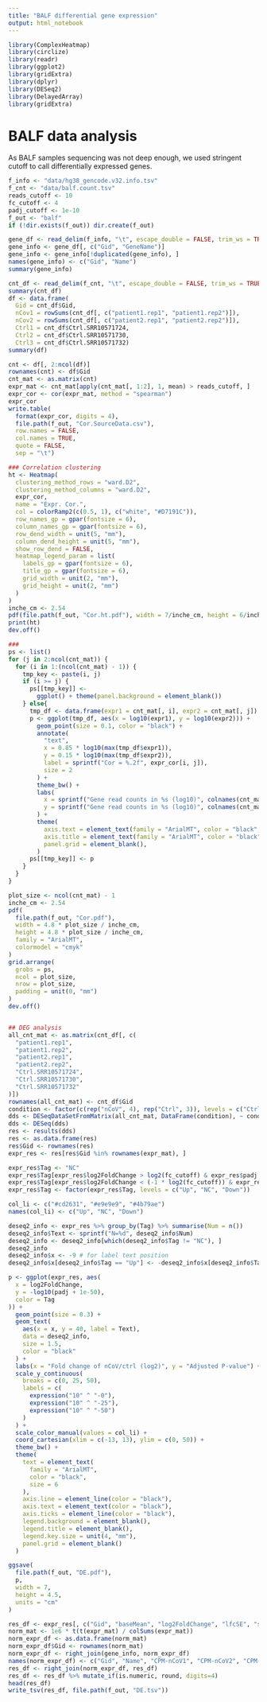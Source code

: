 ```yaml
---
title: "BALF differential gene expression"
output: html_notebook
---
```


```r
library(ComplexHeatmap)
library(circlize)
library(readr)
library(ggplot2)
library(gridExtra)
library(dplyr)
library(DESeq2)
library(DelayedArray)
library(gridExtra)
```

# BALF data analysis

As BALF samples sequencing was not deep enough, we used stringent cutoff to call differentially expressed genes.

```r
f_info <- "data/hg38_gencode.v32.info.tsv"
f_cnt <- "data/balf.count.tsv"
reads_cutoff <- 10
fc_cutoff <- 4
padj_cutoff <- 1e-10
f_out <- "balf"
if (!dir.exists(f_out)) dir.create(f_out)

gene_df <- read_delim(f_info, "\t", escape_double = FALSE, trim_ws = TRUE)
gene_info <- gene_df[, c("Gid", "GeneName")]
gene_info <- gene_info[!duplicated(gene_info), ]
names(gene_info) <- c("Gid", "Name")
summary(gene_info)

cnt_df <- read_delim(f_cnt, "\t", escape_double = FALSE, trim_ws = TRUE)
summary(cnt_df)
df <- data.frame(
  Gid = cnt_df$Gid,
  nCov1 = rowSums(cnt_df[, c("patient1.rep1", "patient1.rep2")]),
  nCov2 = rowSums(cnt_df[, c("patient2.rep1", "patient2.rep2")]),
  Ctrl1 = cnt_df$Ctrl.SRR10571724,
  Ctrl2 = cnt_df$Ctrl.SRR10571730,
  Ctrl3 = cnt_df$Ctrl.SRR10571732)
summary(df)

cnt <- df[, 2:ncol(df)]
rownames(cnt) <- df$Gid
cnt_mat <- as.matrix(cnt)
expr_mat <- cnt_mat[apply(cnt_mat[, 1:2], 1, mean) > reads_cutoff, ]
expr_cor <- cor(expr_mat, method = "spearman")
expr_cor
write.table(
  format(expr_cor, digits = 4),
  file.path(f_out, "Cor.SourceData.csv"),
  row.names = FALSE,
  col.names = TRUE,
  quote = FALSE,
  sep = "\t")

### Correlation clustering
ht <- Heatmap(
  clustering_method_rows = "ward.D2",
  clustering_method_columns = "ward.D2",
  expr_cor,
  name = "Expr. Cor.",
  col = colorRamp2(c(0.5, 1), c("white", "#D7191C")),
  row_names_gp = gpar(fontsize = 6),
  column_names_gp = gpar(fontsize = 6),
  row_dend_width = unit(5, "mm"),
  column_dend_height = unit(5, "mm"),
  show_row_dend = FALSE,
  heatmap_legend_param = list(
    labels_gp = gpar(fontsize = 6),
    title_gp = gpar(fontsize = 6),
    grid_width = unit(2, "mm"),
    grid_height = unit(2, "mm")
  )
)
inche_cm <- 2.54
pdf(file.path(f_out, "Cor.ht.pdf"), width = 7/inche_cm, height = 6/inche_cm)
print(ht)
dev.off()

### 
ps <- list()
for (j in 2:ncol(cnt_mat)) {
  for (i in 1:(ncol(cnt_mat) - 1)) {
    tmp_key <- paste(i, j)
    if (i >= j) {
      ps[[tmp_key]] <-
        ggplot() + theme(panel.background = element_blank())
    } else{
      tmp_df <- data.frame(expr1 = cnt_mat[, i], expr2 = cnt_mat[, j])
      p <- ggplot(tmp_df, aes(x = log10(expr1), y = log10(expr2))) +
        geom_point(size = 0.1, color = "black") +
        annotate(
          "text",
          x = 0.85 * log10(max(tmp_df$expr1)),
          y = 0.15 * log10(max(tmp_df$expr2)),
          label = sprintf("Cor = %.2f", expr_cor[i, j]),
          size = 2
        ) +
        theme_bw() +
        labs(
          x = sprintf("Gene read counts in %s (log10)", colnames(cnt_mat)[i]),
          y = sprintf("Gene read counts in %s (log10)", colnames(cnt_mat)[j])
        ) +
        theme(
          axis.text = element_text(family = "ArialMT", color = "black", size = 6),
          axis.title = element_text(family = "ArialMT", color = "black", size = 6),
          panel.grid = element_blank(),
        )
      ps[[tmp_key]] <- p
    }
  }
}

plot_size <- ncol(cnt_mat) - 1
inche_cm <- 2.54
pdf(
  file.path(f_out, "Cor.pdf"),
  width = 4.8 * plot_size / inche_cm,
  height = 4.8 * plot_size / inche_cm,
  family = "ArialMT",
  colormodel = "cmyk"
)
grid.arrange(
  grobs = ps,
  ncol = plot_size,
  nrow = plot_size,
  padding = unit(0, "mm")
)
dev.off()


## DEG analysis
all_cnt_mat <- as.matrix(cnt_df[, c(
  "patient1.rep1",
  "patient1.rep2",
  "patient2.rep1",
  "patient2.rep2",
  "Ctrl.SRR10571724",
  "Ctrl.SRR10571730",
  "Ctrl.SRR10571732"
)])
rownames(all_cnt_mat) <- cnt_df$Gid
condition <- factor(c(rep("nCoV", 4), rep("Ctrl", 3)), levels = c("Ctrl", "nCoV"))
dds <- DESeqDataSetFromMatrix(all_cnt_mat, DataFrame(condition), ~ condition)
dds <- DESeq(dds)
res <- results(dds)
res <- as.data.frame(res)
res$Gid <- rownames(res)
expr_res <- res[res$Gid %in% rownames(expr_mat), ]

expr_res$Tag <- "NC"
expr_res$Tag[expr_res$log2FoldChange > log2(fc_cutoff) & expr_res$padj < padj_cutoff] <- "Up"
expr_res$Tag[expr_res$log2FoldChange < (-1 * log2(fc_cutoff)) & expr_res$padj < padj_cutoff] <- "Down"
expr_res$Tag <- factor(expr_res$Tag, levels = c("Up", "NC", "Down"))

col_li <- c("#cd2631", "#e9e9e9", "#4b79ae")
names(col_li) <- c("Up", "NC", "Down")

deseq2_info <- expr_res %>% group_by(Tag) %>% summarise(Num = n())
deseq2_info$Text <- sprintf("N=%d", deseq2_info$Num)
deseq2_info <- deseq2_info[which(deseq2_info$Tag != "NC"), ]
deseq2_info
deseq2_info$x <- -9 # for label text position
deseq2_info$x[deseq2_info$Tag == "Up"] <- -deseq2_info$x[deseq2_info$Tag == "Up"]

p <- ggplot(expr_res, aes(
  x = log2FoldChange,
  y = -log10(padj + 1e-50),
  color = Tag
)) +
  geom_point(size = 0.3) +
  geom_text(
    aes(x = x, y = 40, label = Text),
    data = deseq2_info,
    size = 1.5,
    color = "black"
  ) +
  labs(x = "Fold change of nCoV/ctrl (log2)", y = "Adjusted P-value") +
  scale_y_continuous(
    breaks = c(0, 25, 50),
    labels = c(
      expression("10" ^ "-0"),
      expression("10" ^ "-25"),
      expression("10" ^ "-50")
    )
  ) +
  scale_color_manual(values = col_li) +
  coord_cartesian(xlim = c(-13, 13), ylim = c(0, 50)) +
  theme_bw() +
  theme(
    text = element_text(
      family = "ArialMT",
      color = "black",
      size = 6
    ),
    axis.line = element_line(color = "black"),
    axis.text = element_text(color = "black"),
    axis.ticks = element_line(color = "black"),
    legend.background = element_blank(),
    legend.title = element_blank(),
    legend.key.size = unit(4, "mm"),
    panel.grid = element_blank()
  )

ggsave(
  file.path(f_out, "DE.pdf"),
  p,
  width = 7,
  height = 4.5,
  units = "cm"
)

res_df <- expr_res[, c("Gid", "baseMean", "log2FoldChange", "lfcSE", "stat", "pvalue", "padj", "Tag")]
norm_mat <- 1e6 * t(t(expr_mat) / colSums(expr_mat))
norm_expr_df <- as.data.frame(norm_mat)
norm_expr_df$Gid <- rownames(norm_mat)
norm_expr_df <- right_join(gene_info, norm_expr_df)
names(norm_expr_df) <- c("Gid", "Name", "CPM-nCoV1", "CPM-nCoV2", "CPM-Ctrl1", "CPM-Ctrl2", "CPM-Ctrl3")
res_df <- right_join(norm_expr_df, res_df)
res_df <- res_df %>% mutate_if(is.numeric, round, digits=4)
head(res_df)
write_tsv(res_df, file.path(f_out, "DE.tsv"))
```







